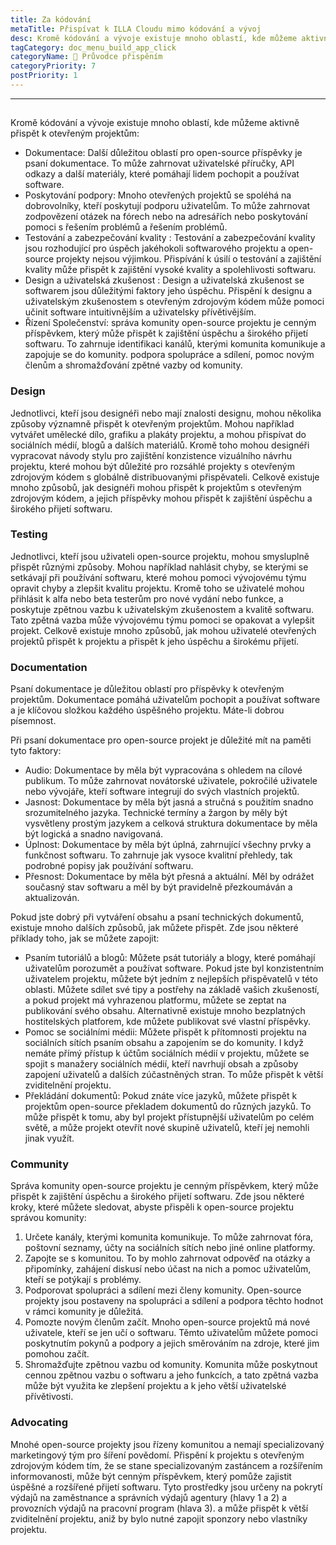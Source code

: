 ```yaml
---
title: Za kódování
metaTitle: Přispívat k ILLA Cloudu mimo kódování a vývoj
desc: Kromě kódování a vývoje existuje mnoho oblastí, kde můžeme aktivně přispět k ILLA Cloudu
tagCategory: doc_menu_build_app_click
categoryName: 📎 Průvodce přispěním
categoryPriority: 7
postPriority: 1
---
```


* * *

## <Heading hidden>Kódování přes rámec</Heading>

Kromě kódování a vývoje existuje mnoho oblastí, kde můžeme aktivně přispět k otevřeným projektům:

-   Dokumentace: Další důležitou oblastí pro open-source příspěvky je psaní dokumentace. To může zahrnovat uživatelské příručky, API odkazy a další materiály, které pomáhají lidem pochopit a používat software.
-   Poskytování podpory: Mnoho otevřených projektů se spoléhá na dobrovolníky, kteří poskytují podporu uživatelům. To může zahrnovat zodpovězení otázek na fórech nebo na adresářích nebo poskytování pomoci s řešením problémů a řešením problémů.
-   Testování a zabezpečování kvality : Testování a zabezpečování kvality jsou rozhodující pro úspěch jakéhokoli softwarového projektu a open-source projekty nejsou výjimkou. Přispívání k úsilí o testování a zajištění kvality může přispět k zajištění vysoké kvality a spolehlivosti softwaru.
-   Design a uživatelská zkušenost : Design a uživatelská zkušenost se softwarem jsou důležitými faktory jeho úspěchu. Přispění k designu a uživatelským zkušenostem s otevřeným zdrojovým kódem může pomoci učinit software intuitivnějším a uživatelsky přívětivějším.
-   Řízení Společenství: správa komunity open-source projektu je cenným příspěvkem, který může přispět k zajištění úspěchu a širokého přijetí softwaru. To zahrnuje identifikaci kanálů, kterými komunita komunikuje a zapojuje se do komunity. podpora spolupráce a sdílení, pomoc novým členům a shromažďování zpětné vazby od komunity.

### [](https://www.illacloud.com/zh-CN/blog/opensource-for-non-developers#design)Design

Jednotlivci, kteří jsou designéři nebo mají znalosti designu, mohou několika způsoby významně přispět k otevřeným projektům. Mohou například vytvářet umělecké dílo, grafiku a plakáty projektu, a mohou přispívat do sociálních médií, blogů a dalších materiálů. Kromě toho mohou designéři vypracovat návody stylu pro zajištění konzistence vizuálního návrhu projektu, které mohou být důležité pro rozsáhlé projekty s otevřeným zdrojovým kódem s globálně distribuovanými přispěvateli. Celkově existuje mnoho způsobů, jak designéři mohou přispět k projektům s otevřeným zdrojovým kódem, a jejich příspěvky mohou přispět k zajištění úspěchu a širokého přijetí softwaru.

### [](https://www.illacloud.com/zh-CN/blog/opensource-for-non-developers#testing)Testing

Jednotlivci, kteří jsou uživateli open-source projektu, mohou smysluplně přispět různými způsoby. Mohou například nahlásit chyby, se kterými se setkávají při používání softwaru, které mohou pomoci vývojovému týmu opravit chyby a zlepšit kvalitu projektu. Kromě toho se uživatelé mohou přihlásit k alfa nebo beta testerům pro nové vydání nebo funkce, a poskytuje zpětnou vazbu k uživatelským zkušenostem a kvalitě softwaru. Tato zpětná vazba může vývojovému týmu pomoci se opakovat a vylepšit projekt. Celkově existuje mnoho způsobů, jak mohou uživatelé otevřených projektů přispět k projektu a přispět k jeho úspěchu a širokému přijetí.

### [](https://www.illacloud.com/zh-CN/blog/opensource-for-non-developers#documentation)Documentation

Psaní dokumentace je důležitou oblastí pro příspěvky k otevřeným projektům. Dokumentace pomáhá uživatelům pochopit a používat software a je klíčovou složkou každého úspěšného projektu. Máte-li dobrou písemnost.

Při psaní dokumentace pro open-source projekt je důležité mít na paměti tyto faktory:

-   Audio: Dokumentace by měla být vypracována s ohledem na cílové publikum. To může zahrnovat novátorské uživatele, pokročilé uživatele nebo vývojáře, kteří software integrují do svých vlastních projektů.
-   Jasnost: Dokumentace by měla být jasná a stručná s použitím snadno srozumitelného jazyka. Technické termíny a žargon by měly být vysvětleny prostým jazykem a celková struktura dokumentace by měla být logická a snadno navigovaná.
-   Úplnost: Dokumentace by měla být úplná, zahrnující všechny prvky a funkčnost softwaru. To zahrnuje jak vysoce kvalitní přehledy, tak podrobné popisy jak používání softwaru.
-   Přesnost: Dokumentace by měla být přesná a aktuální. Měl by odrážet současný stav softwaru a měl by být pravidelně přezkoumáván a aktualizován.

Pokud jste dobrý při vytváření obsahu a psaní technických dokumentů, existuje mnoho dalších způsobů, jak můžete přispět. Zde jsou některé příklady toho, jak se můžete zapojit:

-   Psaním tutoriálů a blogů: Můžete psát tutoriály a blogy, které pomáhají uživatelům porozumět a používat software. Pokud jste byl konzistentním uživatelem projektu, můžete být jedním z nejlepších přispěvatelů v této oblasti. Můžete sdílet své tipy a postřehy na základě vašich zkušeností, a pokud projekt má vyhrazenou platformu, můžete se zeptat na publikování svého obsahu. Alternativně existuje mnoho bezplatných hostitelských platforem, kde můžete publikovat své vlastní příspěvky.
-   Pomoc se sociálními médii: Můžete přispět k přítomnosti projektu na sociálních sítích psaním obsahu a zapojením se do komunity. I když nemáte přímý přístup k účtům sociálních médií v projektu, můžete se spojit s manažery sociálních médií, kteří navrhují obsah a způsoby zapojení uživatelů a dalších zúčastněných stran. To může přispět k větší zviditelnění projektu.
-   Překládání dokumentů: Pokud znáte více jazyků, můžete přispět k projektům open-source překladem dokumentů do různých jazyků. To může přispět k tomu, aby byl projekt přístupnější uživatelům po celém světě, a může projekt otevřít nové skupině uživatelů, kteří jej nemohli jinak využít.

### [](https://www.illacloud.com/zh-CN/blog/opensource-for-non-developers#community)Community

Správa komunity open-source projektu je cenným příspěvkem, který může přispět k zajištění úspěchu a širokého přijetí softwaru. Zde jsou některé kroky, které můžete sledovat, abyste přispěli k open-source projektu správou komunity:

1.  Určete kanály, kterými komunita komunikuje. To může zahrnovat fóra, poštovní seznamy, účty na sociálních sítích nebo jiné online platformy.
2.  Zapojte se s komunitou. To by mohlo zahrnovat odpověď na otázky a připomínky, zahájení diskusí nebo účast na nich a pomoc uživatelům, kteří se potýkají s problémy.
3.  Podporovat spolupráci a sdílení mezi členy komunity. Open-source projekty jsou postaveny na spolupráci a sdílení a podpora těchto hodnot v rámci komunity je důležitá.
4.  Pomozte novým členům začít. Mnoho open-source projektů má nové uživatele, kteří se jen učí o softwaru. Těmto uživatelům můžete pomoci poskytnutím pokynů a podpory a jejich směrováním na zdroje, které jim pomohou začít.
5.  Shromažďujte zpětnou vazbu od komunity. Komunita může poskytnout cennou zpětnou vazbu o softwaru a jeho funkcích, a tato zpětná vazba může být využita ke zlepšení projektu a k jeho větší uživatelské přívětivosti.

### [](https://www.illacloud.com/zh-CN/blog/opensource-for-non-developers#advocating)Advocating

Mnohé open-source projekty jsou řízeny komunitou a nemají specializovaný marketingový tým pro šíření povědomí. Přispění k projektu s otevřeným zdrojovým kódem tím, že se stane specializovaným zastáncem a rozšířením informovanosti, může být cenným příspěvkem, který pomůže zajistit úspěšné a rozšířené přijetí softwaru. Tyto prostředky jsou určeny na pokrytí výdajů na zaměstnance a správních výdajů agentury (hlavy 1 a 2) a provozních výdajů na pracovní program (hlava 3). a může přispět k větší zviditelnění projektu, aniž by bylo nutné zapojit sponzory nebo vlastníky projektu.
